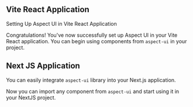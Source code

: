 


## Vite React Application

Setting Up Aspect UI in Vite React Application

<IntroductionStepsForReact />

Congratulations! You've now successfully set up Aspect UI in your Vite React application. You can begin using components from <span className="code">`aspect-ui`</span> in your project.

<CodeSnippet styles="mt-4" content={importInReact} lang="javascript" />

## Next JS Application

You can easily integrate <span className="code">`aspect-ui`</span> library into your Next.js application.

<IntroductionStepsForNext />

Now you can import any component from <span className="code">`aspect-ui`</span> and start using it in your NextJS project.

<CodeSnippet styles="mt-4" content={importInNext} lang="javascript" />

